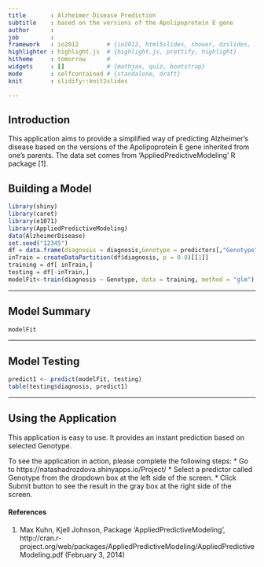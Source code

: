 ```yaml
---
title       : Alzheimer Disease Prediction
subtitle    : based on the versions of the Apolipoprotein E gene
author      : 
job         : 
framework   : io2012        # {io2012, html5slides, shower, dzslides, ...}
highlighter : highlight.js  # {highlight.js, prettify, highlight}
hitheme     : tomorrow      # 
widgets     : []            # {mathjax, quiz, bootstrap}
mode        : selfcontained # {standalone, draft}
knit        : slidify::knit2slides

---
```


## Introduction
This application aims to provide a simplified way of predicting Alzheimer's disease based on the versions of the Apolipoprotein E gene inherited from one's parents. The data set comes from 'AppliedPredictiveModeling' R package [1].

## Building a Model
```r
library(shiny)
library(caret)
library(e1071)
library(AppliedPredictiveModeling)
data(AlzheimerDisease)
set.seed("12345")
df = data.frame(diagnosis = diagnosis,Genotype = predictors[,"Genotype"])
inTrain = createDataPartition(df$diagnosis, p = 0.8)[[1]]
training = df[ inTrain,]
testing = df[-inTrain,]
modelFit<-train(diagnosis ~ Genotype, data = training, method = "glm")
```

---

## Model Summary 
```r
modelFit
```

---

## Model Testing
```r
predict1 <- predict(modelFit, testing)
table(testing$diagnosis, predict1)
```

---

## Using the Application 

This application is easy to use.  It provides an instant prediction based on selected Genotype.

To see the application in action, please complete the following steps:
* Go to https://natashadrozdova.shinyapps.io/Project/
* Select a predictor called Genotype from the dropdown box at the left side of the screen.
* Click Submit button to see the result in the gray box at the right side of the screen.




#### References 

1. Max Kuhn, Kjell Johnson, Package 'AppliedPredictiveModeling', http://cran.r-project.org/web/packages/AppliedPredictiveModeling/AppliedPredictiveModeling.pdf (February 3, 2014)





